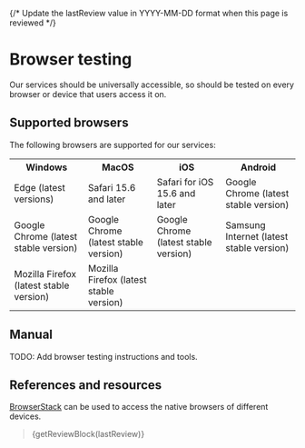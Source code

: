 
{/* Update the lastReview value in YYYY-MM-DD format when this page is reviewed */}

<Meta title="Quality assurance/Compatibility" />

# Browser testing

Our services should be universally accessible, so should be tested on every browser or device that users access it on.

## Supported browsers

The following browsers are supported for our services:

<table>
  <tr>
    <th>Windows</th>
    <th>MacOS</th>
    <th>iOS</th>
    <th>Android</th>
  </tr>
  <tr>
    <td>Edge (latest versions)</td>
    <td>Safari 15.6 and later</td>
    <td>Safari for iOS 15.6 and later</td>
    <td>Google Chrome (latest stable version)</td>
  </tr>
  <tr>
    <td>Google Chrome (latest stable version)</td>
    <td>Google Chrome (latest stable version)</td>
    <td>Google Chrome (latest stable version)</td>
    <td>Samsung Internet (latest stable version)</td>
  </tr>
  <tr>
    <td>Mozilla Firefox (latest stable version)</td>
    <td>Mozilla Firefox (latest stable version)</td>
  </tr>
</table>

## Manual

TODO: Add browser testing instructions and tools.

## References and resources
[BrowserStack](https://timber.github.io/docs/v2/) can be used to access the native browsers of different devices.

> {getReviewBlock(lastReview)}